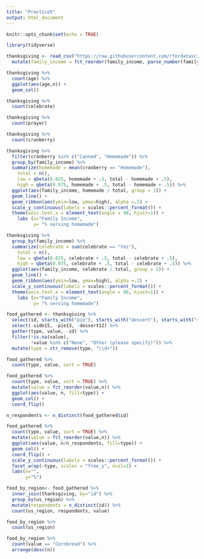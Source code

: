 ```yaml
---
title: "Practice5"
output: html_document
---
```


```r
knitr::opts_chunk$set(echo = TRUE)
```

```r
library(tidyverse)
```

```r
thanksgiving <- read_csv("https://raw.githubusercontent.com/rfordatascience/tidytuesday/master/data/2018/2018-11-20/thanksgiving_meals.csv") %>%
  mutate(family_income = fct_reorder(family_income, parse_number(family_income)))
```
```r
thanksgiving %>%
  count(age) %>%
  ggplot(aes(age,n)) +
  geom_col()
```

```r
thanksgiving %>%
  count(celebrate)

thanksgiving %>%
  count(prayer)
```


```r
thanksgiving %>%
  count(cranberry)
```

```r
thanksgiving %>%
  filter(cranberry %in% c("Canned", "Homemade")) %>%
  group_by(family_income) %>%
  summarize(homemade = mean(cranberry == "Homemade"),
    total = n(),
    low = qbeta(0.025, homemade + .5, total - homemade + .5),
    high = qbeta(0.975, homemade + .5, total - homemade + .5)) %>%
  ggplot(aes(family_income, homemade / total, group = 1)) +
  geom_line() +
  geom_ribbon(aes(ymin=low, ymax=high), alpha =.2) +
  scale_y_continuous(labels = scales::percent_format()) +
  theme(axis.text.x = element_text(angle = 90, hjust=1)) +
    labs (x="Family Income",
          y= "% serving homemade")
```

```r
thanksgiving %>%
  group_by(family_income) %>%
  summarize(celebrate = sum(celebrate == "Yes"),
    total = n(),
    low = qbeta(0.025, celebrate + .5, total - celebrate + .5),
    high = qbeta(0.975, celebrate + .5, total - celebrate + .5)) %>%
  ggplot(aes(family_income, celebrate / total, group = 1)) +
  geom_line() +
  geom_ribbon(aes(ymin=low, ymax=high), alpha =.2) +
  scale_y_continuous(labels = scales::percent_format()) +
  theme(axis.text.x = element_text(angle = 90, hjust=1)) +
    labs (x="Family Income",
          y= "% serving homemade")
```

```r
food_gathered <- thanksgiving %>%
  select(id, starts_with("pie"), starts_with("dessert"), starts_with("side")) %>%
  select(-side15, -pie13, -dessert12) %>%
  gather(type, value, -id) %>%
  filter(!is.na(value),
         !value %in% c("None", "Other (please specify)")) %>%
  mutate(type = str_remove(type, "\\d+")) 
```

```r
food_gathered %>%
  count(type, value, sort = TRUE)
```

```r
food_gathered %>%
  count(type, value, sort = TRUE) %>%
  mutate(value = fct_reorder(value,n)) %>%
  ggplot(aes(value, n, fill=type)) +
  geom_col() +
  coord_flip() 
```

```r
n_respondents <- n_distinct(food_gathered$id)
```

```r
food_gathered %>%
  count(type, value, sort = TRUE) %>%
  mutate(value = fct_reorder(value,n)) %>%
  ggplot(aes(value, n/n_respondents, fill=type)) +
  geom_col() +
  coord_flip() +
  scale_y_continuous(labels = scales::percent_format()) +
  facet_wrap(~type, scales = "free_y", ncol=1) +
  labs(x="",
       y="%")
```

```r
food_by_region<- food_gathered %>%
  inner_join(thanksgiving, by="id") %>%
  group_by(us_region) %>%
  mutate(respondents = n_distinct(id)) %>%
  count(us_region, respondents, value)
```


```r
food_by_region %>%
  count(us_region)
```

```r
food_by_region %>%
  count(value == "Cornbread") %>%
  arrange(desc(n))
```
